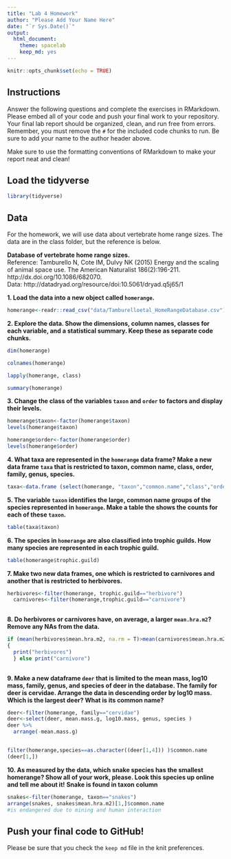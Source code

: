 ```yaml
---
title: "Lab 4 Homework"
author: "Please Add Your Name Here"
date: "`r Sys.Date()`"
output:
  html_document: 
    theme: spacelab
    keep_md: yes
---
```


```r
knitr::opts_chunk$set(echo = TRUE)
```

## Instructions
Answer the following questions and complete the exercises in RMarkdown. Please embed all of your code and push your final work to your repository. Your final lab report should be organized, clean, and run free from errors. Remember, you must remove the `#` for the included code chunks to run. Be sure to add your name to the author header above.  

Make sure to use the formatting conventions of RMarkdown to make your report neat and clean!  

## Load the tidyverse
```r
library(tidyverse)
```

## Data
For the homework, we will use data about vertebrate home range sizes. The data are in the class folder, but the reference is below.  

**Database of vertebrate home range sizes.**  
Reference: Tamburello N, Cote IM, Dulvy NK (2015) Energy and the scaling of animal space use. The American Naturalist 186(2):196-211. http://dx.doi.org/10.1086/682070.  
Data: http://datadryad.org/resource/doi:10.5061/dryad.q5j65/1  

**1. Load the data into a new object called `homerange`.**
```r
homerange<-readr::read_csv("data/Tamburelloetal_HomeRangeDatabase.csv")
```

**2. Explore the data. Show the dimensions, column names, classes for each variable, and a statistical summary. Keep these as separate code chunks.**  
```r
dim(homerange)
```
```r
colnames(homerange)
```
```r
lapply(homerange, class)
```
```r
summary(homerange)
```



**3. Change the class of the variables `taxon` and `order` to factors and display their levels.**  

```r
homerange$taxon<-factor(homerange$taxon)
levels(homerange$taxon)
```
```r
homerange$order<-factor(homerange$order)
levels(homerange$order)
```

**4. What taxa are represented in the `homerange` data frame? Make a new data frame `taxa` that is restricted to taxon, common name, class, order, family, genus, species.**  

```r

taxa<-data.frame (select(homerange, "taxon","common.name","class","order","family","genus","species"))

```

**5. The variable `taxon` identifies the large, common name groups of the species represented in `homerange`. Make a table the shows the counts for each of these `taxon`.**  
```r
table(taxa$taxon)
```

**6. The species in `homerange` are also classified into trophic guilds. How many species are represented in each trophic guild.**  
```r
table(homerange$trophic.guild)
```

**7. Make two new data frames, one which is restricted to carnivores and another that is restricted to herbivores.**  
```r
herbivores<-filter(homerange, trophic.guild=="herbivore")
  carnivores<-filter(homerange,trophic.guild=="carnivore")
 
```

**8. Do herbivores or carnivores have, on average, a larger `mean.hra.m2`? Remove any NAs from the data.**  
```r

if (mean(herbivores$mean.hra.m2, na.rm = T)>mean(carnivores$mean.hra.m2, na.rm = T))
{
  print("herbivores")
  } else print("carnivore")
 
```

**9. Make a new dataframe `deer` that is limited to the mean mass, log10 mass, family, genus, and species of deer in the database. The family for deer is cervidae. Arrange the data in descending order by log10 mass. Which is the largest deer? What is its common name?**  
```r
deer<-filter(homerange, family=="cervidae")
deer<-select(deer, mean.mass.g, log10.mass, genus, species )
deer %>%
  arrange(-mean.mass.g)


filter(homerange,species==as.character((deer[1,4])) )$common.name
(deer[1,])
```

**10. As measured by the data, which snake species has the smallest homerange? Show all of your work, please. Look this species up online and tell me about it!** **Snake is found in taxon column**    
```r
snakes<-filter(homerange, taxon=="snakes")
arrange(snakes, snakes$mean.hra.m2)[1,]$common.name
#is endangered due to mining and human interaction
```


## Push your final code to GitHub!
Please be sure that you check the `keep md` file in the knit preferences.   